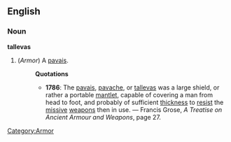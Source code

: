 ==English==
===Noun===
'''tallevas'''
#(''Armor'') [[Category:Armor]] A [[pavais]].
#:'''Quotations'''
#:*'''1786''': The [[pavais]], [[pavache]], or [[tallevas]] was a large shield, or rather a portable [[mantlet]], capable  of covering a man from head to foot, and probably of sufficient [[thickness]] to [[resist]] the [[missive]] [[weapon]]s then in use. &mdash; Francis Grose, ''A Treatise on Ancient Armour and Weapons'', page 27.